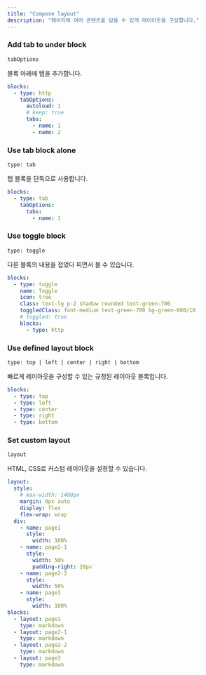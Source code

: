 ```yaml
---
title: "Compose layout"
description: "페이지에 여러 콘텐츠를 담을 수 있게 레이아웃을 구성합니다."
---
```


### Add tab to under block

`tabOptions`

블록 아래에 탭을 추가합니다.

```yaml
blocks:
  - type: http
    tabOptions:
      autoload: 1
      # keep: true
      tabs:
        - name: 1
        - name: 2
```

### Use tab block alone

`type: tab`

탭 블록을 단독으로 사용합니다.

```yaml
blocks:
  - type: tab
    tabOptions:
      tabs:
        - name: 1
```

### Use toggle block

`type: toggle`

다른 블록의 내용을 접었다 피면서 볼 수 있습니다.

```yaml
blocks:
  - type: toggle
    name: Toggle
    icon: tree
    class: text-lg p-2 shadow rounded text-green-700
    toggledClass: font-medium text-green-700 bg-green-600/10
    # toggled: true
    blocks:
      - type: http
```

### Use defined layout block

`type: top | left | center | right | bottom`

빠르게 레이아웃을 구성할 수 있는 규정된 레이아웃 블록입니다.

```yaml
blocks:
  - type: top
  - type: left
  - type: center
  - type: right
  - type: bottom
```

### Set custom layout

`layout`

HTML, CSS로 커스텀 레이아웃을 설정할 수 있습니다.

```yaml
layout:
  style:
    # max-width: 1400px
    margin: 0px auto
    display: flex
    flex-wrap: wrap
  div:
    - name: page1
      style:
        width: 100%
    - name: page2-1
      style: 
        width: 50%
        padding-right: 20px
    - name: page2-2
      style: 
        width: 50%
    - name: page3
      style:
        width: 100%
blocks:
  - layout: page1
    type: markdown
  - layout: page2-1
    type: markdown
  - layout: page2-2
    type: markdown
  - layout: page3
    type: markdown
```